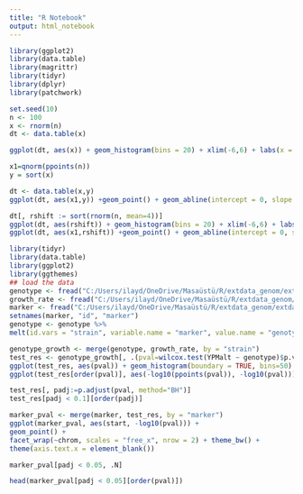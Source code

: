 ```yaml
---
title: "R Notebook"
output: html_notebook
---
```


```r
library(ggplot2)
library(data.table)
library(magrittr)
library(tidyr)
library(dplyr)
library(patchwork)
```
```r
set.seed(10)
n <- 100
x <- rnorm(n)
dt <- data.table(x)

ggplot(dt, aes(x)) + geom_histogram(bins = 20) + xlim(-6,6) + labs(x = "observed_quantiles")

x1=qnorm(ppoints(n))
y = sort(x)

dt <- data.table(x,y)
ggplot(dt, aes(x1,y)) +geom_point() + geom_abline(intercept = 0, slope = 1, alpha = 0.5) + xlim(-6,6) + labs(x = "expected_quantiles", y = "observed_quantiles")
```


```r
dt[, rshift := sort(rnorm(n, mean=4))]
ggplot(dt, aes(rshift)) + geom_histogram(bins = 20) + xlim(-6,6) + labs(x = "rshift")
ggplot(dt, aes(x1,rshift)) +geom_point() + geom_abline(intercept = 0, slope = 1, alpha = 0.5) + xlim(-6,6) + labs(x = "expected_quantiles", y = "rshift")

```


```r
library(tidyr)
library(data.table)
library(ggplot2)
library(ggthemes)
## load the data
genotype <- fread("C:/Users/ilayd/OneDrive/Masaüstü/R/extdata_genom/extdata/eqtl/genotype.txt")
growth_rate <- fread("C:/Users/ilayd/OneDrive/Masaüstü/R/extdata_genom/extdata/eqtl/growth.txt")
marker <- fread("C:/Users/ilayd/OneDrive/Masaüstü/R/extdata_genom/extdata/eqtl/marker.txt")
setnames(marker, "id", "marker")
genotype <- genotype %>%
melt(id.vars = "strain", variable.name = "marker", value.name = "genotype")
```


```r
genotype_growth <- merge(genotype, growth_rate, by = "strain")
test_res <- genotype_growth[, .(pval=wilcox.test(YPMalt ~ genotype)$p.value), by="marker"]
ggplot(test_res, aes(pval)) + geom_histogram(boundary = TRUE, bins=50)
ggplot(test_res[order(pval)], aes(-log10(ppoints(pval)), -log10(pval))) + geom_point() + geom_abline()
```


```r
test_res[, padj:=p.adjust(pval, method="BH")]
test_res[padj < 0.1][order(padj)]
```


```r
marker_pval <- merge(marker, test_res, by = "marker")
ggplot(marker_pval, aes(start, -log10(pval))) +
geom_point() +
facet_wrap(~chrom, scales = "free_x", nrow = 2) + theme_bw() +
theme(axis.text.x = element_blank())
```


```r
marker_pval[padj < 0.05, .N]
```
```r
head(marker_pval[padj < 0.05][order(pval)])
```

